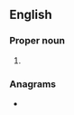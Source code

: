 ==English==

===Proper noun===
{{en-proper noun}}

# {{en-proper noun|{{w|Republican Sinn Féin}}|lang=en}}

===Anagrams===
* {{anagrams|en|FRS|RFS|SFR|fsr}}